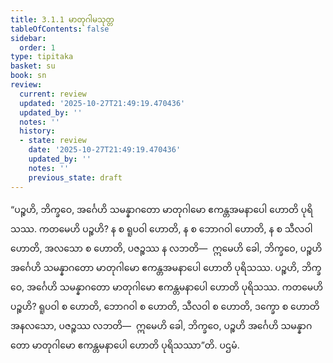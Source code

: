 ```yaml
---
title: 3.1.1 မာတုဂါမသုတ္တ
tableOfContents: false
sidebar:
  order: 1
type: tipitaka
basket: su
book: sn
review:
  current: review
  updated: '2025-10-27T21:49:19.470436'
  updated_by: ''
  notes: ''
  history:
  - state: review
    date: '2025-10-27T21:49:19.470436'
    updated_by: ''
    notes: ''
    previous_state: draft
---
```



<ReviewStatus review={frontmatter.review} showDetails={true} />

<HypothesisAnnotation frontmatter={frontmatter} />

<DynamicBreadcrumb />

<Division number="280" book="sn" e="ch" v="18" p="321">

<Paragraph number="1239" book="sn">
“ပဉ္စဟိ, ဘိက္ခဝေ, အင်္ဂေဟိ သမန္နာဂတော မာတုဂါမော ဧကန္တအမနာပေါ ဟောတိ ပုရိသဿ. ကတမေဟိ ပဉ္စဟိ? န စ ရူပဝါ ဟောတိ, န စ ဘောဂဝါ ဟောတိ, န စ သီလဝါ ဟောတိ, အလသော စ ဟောတိ, ပဇဉ္စဿ န လဘတိ—  ဣမေဟိ ခေါ, ဘိက္ခဝေ, ပဉ္စဟိ အင်္ဂေဟိ သမန္နာဂတော မာတုဂါမော ဧကန္တအမနာပေါ ဟောတိ ပုရိသဿ. ပဉ္စဟိ, ဘိက္ခဝေ, အင်္ဂေဟိ သမန္နာဂတော မာတုဂါမော ဧကန္တမနာပေါ ဟောတိ ပုရိသဿ. ကတမေဟိ ပဉ္စဟိ? ရူပဝါ စ ဟောတိ, ဘောဂဝါ စ ဟောတိ, သီလဝါ စ ဟောတိ, ဒက္ခော စ ဟောတိ အနလသော, ပဇဉ္စဿ လဘတိ—  ဣမေဟိ ခေါ, ဘိက္ခဝေ, ပဉ္စဟိ အင်္ဂေဟိ သမန္နာဂတော မာတုဂါမော ဧကန္တမနာပေါ ဟောတိ ပုရိသဿာ”တိ.

</Paragraph>
</Division>

<Paragraph number="1240" type="center" book="sn">
ပဌမံ.
</Paragraph>